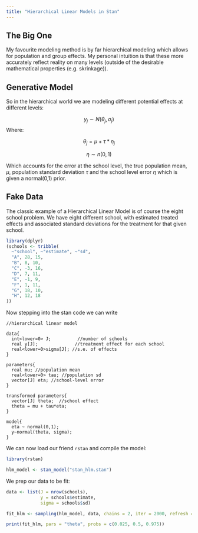 ```yaml
---
title: "Hierarchical Linear Models in Stan"
---
```


## The Big One

My favourite modeling method is by far hierarchical modeling which allows for population and group effects. My personal intuition is that these more accurately reflect reality on many levels (outside of the desirable mathematical properties (e.g. skrinkage)).

## Generative Model

So in the hierarchical world we are modeling different potential effects at different levels:

$$y_j \sim N(\theta_j, \sigma_j)$$
Where:

$$\theta_j  = \mu + \tau*\eta_j$$

$$\eta \sim n(0,1)$$

Which accounts for the error at the school level, the true population mean, $\mu$, population standard deviation $\tau$ and the school level error $\eta$ which is given a normal(0,1) prior. 

## Fake Data

The classic example of a Hierarchical Linear Model is of course the eight school problem. We have eight different school, with estimated treated effects and associated standard deviations for the treatment for that given school.


```r
library(dplyr)
(schools <- tribble(
  ~"school", ~"estimate", ~"sd",
  "A", 28, 15,
  "B", 8, 10,
  "C", -3, 16,
  "D", 7, 11,
  "E", -1, 9, 
  "F", 1, 11,
  "G", 18, 10,
  "H", 12, 18
))

```

Now stepping into the stan code we can write

```
//hierarchical linear model

data{
  int<lower=0> J;          //number of schools
  real y[J];              //treatment effect for each school
  real<lower=0>sigma[J]; //s.e. of effects
}

parameters{
  real mu; //population mean
  real<lower=0> tau; //population sd
  vector[J] eta; //school-level error
}

transformed parameters{
  vector[J] theta;  //school effect
  theta = mu + tau*eta;
}

model{
  eta ~ normal(0,1);
  y~normal(theta, sigma);
}

```

We can now load our friend `rstan` and compile the model:

```r
library(rstan)

hlm_model <- stan_model("stan_hlm.stan")
```

We prep our data to be fit:

```r

data <- list(J = nrow(schools), 
             y = schools$estimate, 
             sigma = schools$sd)

```

```r

fit_hlm <- sampling(hlm_model, data, chains = 2, iter = 2000, refresh = 0)

```

```r
print(fit_hlm, pars = "theta", probs = c(0.025, 0.5, 0.975))
```

